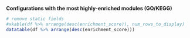 **Configurations with the most highly-enriched modules (GO/KEGG)**

```r
# remove static fields
#xkable(df %>% arrange(desc(enrichment_score)), num_rows_to_display)
datatable(df %>% arrange(desc(enrichment_score)))
```
